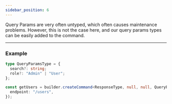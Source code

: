 ```yaml
---
sidebar_position: 6
---
```


Query Params are very often untyped, which often causes maintenance problems. However, this is not the case here, and
our query params types can be easily added to the command.

---

### Example

```ts
type QueryParamsType = {
  search?: string;
  role?: "Admin" | "User";
};

const getUsers = builder.createCommand<ResponseType, null, null, QueryParamsType>()({
  endpoint: "/users",
});
```
